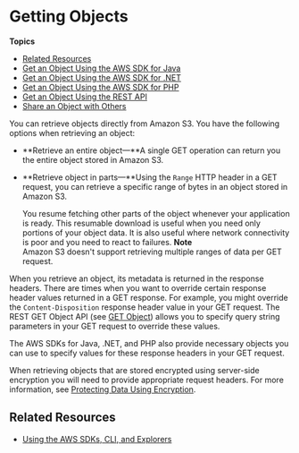 # Getting Objects<a name="GettingObjectsUsingAPIs"></a>

**Topics**
+ [Related Resources](#RelatedResources013)
+ [Get an Object Using the AWS SDK for Java](RetrievingObjectUsingJava.mdx)
+ [Get an Object Using the AWS SDK for \.NET](RetrievingObjectUsingNetSDK.mdx)
+ [Get an Object Using the AWS SDK for PHP](RetrieveObjSingleOpPHP.mdx)
+ [Get an Object Using the REST API](RetrieveObjSingleOpREST.mdx)
+ [Share an Object with Others](ShareObjectPreSignedURL.mdx)

 You can retrieve objects directly from Amazon S3\. You have the following options when retrieving an object: 
+ **Retrieve an entire object—**A single GET operation can return you the entire object stored in Amazon S3\. 
+ **Retrieve object in parts—**Using the `Range` HTTP header in a GET request, you can retrieve a specific range of bytes in an object stored in Amazon S3\. 

  You resume fetching other parts of the object whenever your application is ready\. This resumable download is useful when you need only portions of your object data\. It is also useful where network connectivity is poor and you need to react to failures\.
**Note**  
Amazon S3 doesn't support retrieving multiple ranges of data per GET request\.

 When you retrieve an object, its metadata is returned in the response headers\. There are times when you want to override certain response header values returned in a GET response\. For example, you might override the `Content-Disposition` response header value in your GET request\. The REST GET Object API \(see [GET Object](https://docs.aws.amazon.com/AmazonS3/latest/API/RESTObjectGET.html)\) allows you to specify query string parameters in your GET request to override these values\. 

The AWS SDKs for Java, \.NET, and PHP also provide necessary objects you can use to specify values for these response headers in your GET request\. 

When retrieving objects that are stored encrypted using server\-side encryption you will need to provide appropriate request headers\. For more information, see [Protecting Data Using Encryption](UsingEncryption.mdx)\.

## Related Resources<a name="RelatedResources013"></a>
+ [Using the AWS SDKs, CLI, and Explorers](UsingAWSSDK.mdx)